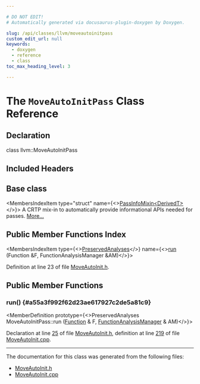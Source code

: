 ```yaml
---

# DO NOT EDIT!
# Automatically generated via docusaurus-plugin-doxygen by Doxygen.

slug: /api/classes/llvm/moveautoinitpass
custom_edit_url: null
keywords:
  - doxygen
  - reference
  - class
toc_max_heading_level: 3

---
```





# The `MoveAutoInitPass` Class Reference

<DoxygenPage pluginConfig={pluginConfig}>



## Declaration

<CodeBlock>class llvm::MoveAutoInitPass</CodeBlock>

## Included Headers

<IncludesList>
<IncludesListItem
  filePath="llvm/Transforms/Utils/MoveAutoInit.h"
  permalink="/docs/api/files/include/include/llvm/include/llvm/transforms/include/llvm/transforms/utils/moveautoinit-h"
  isLocal="true" />
</IncludesList>

## Base class

<MembersIndex>

<MembersIndexItem
  type="struct"
  name={<><a href="/docs/api/structs/llvm/passinfomixin">PassInfoMixin&lt;DerivedT&gt;</a></>}>
A CRTP mix-in to automatically provide informational APIs needed for passes. <a href="/docs/api/structs/llvm/passinfomixin/#details">More...</a>
</MembersIndexItem>

</MembersIndex>

## Public Member Functions Index

<MembersIndex>

<MembersIndexItem
  type={<><a href="/docs/api/classes/llvm/preservedanalyses">PreservedAnalyses</a></>}
  name={<><a href="#a55a3f992f62d23ae617927c2de5a81c9">run</a> (Function &amp;F, FunctionAnalysisManager &amp;AM)</>}>
</MembersIndexItem>

</MembersIndex>


Definition at line 23 of file <a href="/docs/api/files/include/include/llvm/include/llvm/transforms/include/llvm/transforms/utils/moveautoinit-h">MoveAutoInit.h</a>.

<SectionDefinition>

## Public Member Functions

### run() {#a55a3f992f62d23ae617927c2de5a81c9}

<MemberDefinition
  prototype={<>PreservedAnalyses MoveAutoInitPass::run (<a href="/docs/api/classes/llvm/function">Function</a> &amp; F, <a href="/docs/api/namespaces/llvm/#adce09a5a0de0e3177eb00e932734af2f">FunctionAnalysisManager</a> &amp; AM)</>}>

Declaration at line <a href="/docs/api/files/include/include/llvm/include/llvm/transforms/include/llvm/transforms/utils/moveautoinit-h/#l00025">25</a> of file <a href="/docs/api/files/include/include/llvm/include/llvm/transforms/include/llvm/transforms/utils/moveautoinit-h">MoveAutoInit.h</a>, definition at line <a href="/docs/api/files/lib/lib/transforms/lib/transforms/utils/moveautoinit-cpp/#l00219">219</a> of file <a href="/docs/api/files/lib/lib/transforms/lib/transforms/utils/moveautoinit-cpp">MoveAutoInit.cpp</a>.
</MemberDefinition>

</SectionDefinition>

<hr/>

The documentation for this class was generated from the following files:

<ul>
<li><a href="/docs/api/files/include/include/llvm/include/llvm/transforms/include/llvm/transforms/utils/moveautoinit-h">MoveAutoInit.h</a></li>
<li><a href="/docs/api/files/lib/lib/transforms/lib/transforms/utils/moveautoinit-cpp">MoveAutoInit.cpp</a></li>
</ul>

</DoxygenPage>
